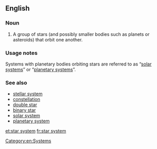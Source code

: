 ==English==

===Noun===
{{wikipedia}}
{{en-noun|sg=[[star]] [[system]]}}

# {{star}} A group of stars (and possibly smaller bodies such as planets or asteroids) that orbit one another.

===Usage notes===
Systems with planetary bodies orbiting stars are referred to as “[[solar system]]s” or “[[planetary system]]s”.

===See also===
*[[stellar system]]
*[[constellation]]
*[[double star]]
*[[binary star]]
*[[solar system]]
*[[planetary system]]

[[Category:en:Systems]]

[[et:star system]]
[[fr:star system]]